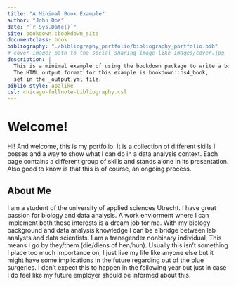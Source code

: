 ```yaml
--- 
title: "A Minimal Book Example"
author: "John Doe"
date: "`r Sys.Date()`"
site: bookdown::bookdown_site
documentclass: book
bibliography: "./bibliography_portfolio/bibliography_portfolio.bib"
# cover-image: path to the social sharing image like images/cover.jpg
description: |
  This is a minimal example of using the bookdown package to write a book.
  The HTML output format for this example is bookdown::bs4_book,
  set in the _output.yml file.
biblio-style: apalike
csl: chicago-fullnote-bibliography.csl
---
```


# Welcome!

Hi! And welcome, this is my portfolio. It is a collection of different skills I posses and a way to show what I can do in a data analysis context. Each page contains a different group of skills and stands alone in its presentation. Also good to know is that this is of course, an ongoing process.

## About Me

I am a student of the university of applied sciences Utrecht. I have great passion for biology and data analysis. A work enviorment where I can implement both those interests is a dream job for me. With my biology background and data analysis knowledge I can be a bridge between lab analysts and data scientists. I am a transgender nonbinary individual, This means I go by they/them (die/diens of hen/hun). Usually this isn’t something I place too much importance on, I just live my life like anyone else but it might have some implications in the future regarding out of the blue surgeries. I don’t expect this to happen in the following year but just in case I do feel like my future employer should be informed about this.
